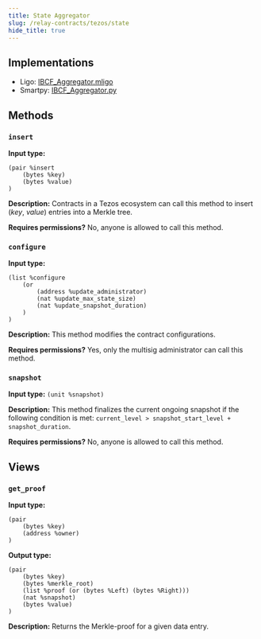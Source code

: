 ```yaml
---
title: State Aggregator
slug: /relay-contracts/tezos/state
hide_title: true
---
```


## Implementations

- Ligo: [IBCF_Aggregator.mligo](https://github.com/Acurast/acurast-hyperdrive/blob/main/contracts/tezos/ligo/IBCF_Aggregator.mligo)
- Smartpy: [IBCF_Aggregator.py](https://github.com/Acurast/acurast-hyperdrive/blob/main/contracts/tezos/IBCF_Aggregator.py)

## Methods

### `insert`

**Input type:**

```
(pair %insert
    (bytes %key)
    (bytes %value)
)
```

**Description:** Contracts in a Tezos ecosystem can call this method to insert (_key_, _value_) entries into a Merkle tree.

**Requires permissions?** No, anyone is allowed to call this method.

<div class="padding-vert--md"></div>

### `configure`

**Input type:**

```
(list %configure
    (or
        (address %update_administrator)
        (nat %update_max_state_size)
        (nat %update_snapshot_duration)
    )
)
```

**Description:** This method modifies the contract configurations.

**Requires permissions?** Yes, only the multisig administrator can call this method.

<div class="padding-vert--md"></div>

### `snapshot`

**Input type:** `(unit %snapshot)`

**Description:** This method finalizes the current ongoing snapshot if the following condition is met: `current_level > snapshot_start_level + snapshot_duration`.

**Requires permissions?** No, anyone is allowed to call this method.

<div class="padding-vert--md"></div>

## Views

### `get_proof`

**Input type:**

```
(pair
    (bytes %key)
    (address %owner)
)
```

**Output type:**

```
(pair
    (bytes %key)
    (bytes %merkle_root)
    (list %proof (or (bytes %Left) (bytes %Right)))
    (nat %snapshot)
    (bytes %value)
)
```

**Description:** Returns the Merkle-proof for a given data entry.
